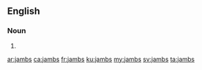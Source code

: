 ==English==

===Noun===
{{head|en|plural}}

# {{plural of|jamb|lang=en}}

[[ar:jambs]]
[[ca:jambs]]
[[fr:jambs]]
[[ku:jambs]]
[[my:jambs]]
[[sv:jambs]]
[[ta:jambs]]
